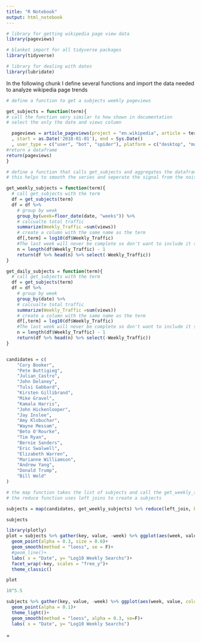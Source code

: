 ```yaml
---
title: "R Notebook"
output: html_notebook
---
```




```r
# library for getting wikipedia page view data
library(pageviews)

# blanket import for all tidyverse packages
library(tidyverse)

# library for dealing with dates
library(lubridate)

```

In the following chunk I define several functions and import the data needed to analyze wikipedia page trends

```r
# define a function to get a subjects weekly pageviews

get_subjects = function(term){
# call the function very similar to how shown in documentation
# select the only the date and views column

  pageviews = article_pageviews(project = "en.wikipedia", article = term
  , start = as.Date('2018-01-01'), end = Sys.Date()
  , user_type = c("user", "bot", "spider"), platform = c("desktop", "mobile-web")) %>% select(date, views)
#return a dataframe
return(pageviews)
}

# define a function that calls get_subjects and aggregates the dataframe to weekly frequency
# this helps to smooth the series and seperate the signal from the noise

get_weekly_subjects = function(term){
  # call get_subjects with the term
  df = get_subjects(term)
  df = df %>% 
    # group by week
    group_by(week=floor_date(date, "weeks")) %>%
    # calcualte total traffic
    summarize(Weekly_Traffic =sum(views))
    # create a column with the same name as the term
    df[,term] = log10(df$Weekly_Traffic)
    #The last week will never be complete so don't want to include it since we are taking a sum
    n = length(df$Weekly_Traffic) - 1
    return(df %>% head(n) %>% select(-Weekly_Traffic))
}

get_daily_subjects = function(term){
  # call get_subjects with the term
  df = get_subjects(term)
  df = df %>% 
    # group by week
    group_by(date) %>%
    # calcualte total traffic
    summarize(Weekly_Traffic =sum(views))
    # create a column with the same name as the term
    df[,term] = log10(df$Weekly_Traffic)
    #The last week will never be complete so don't want to include it since we are taking a sum
    n = length(df$Weekly_Traffic) - 1
    return(df %>% head(n) %>% select(-Weekly_Traffic))
}


candidates = c(
    "Cory Booker",
    "Pete Buttigieg",
    "Julian_Castro",
    "John Delaney",
    "Tulsi Gabbard",
    "Kirsten Gillibrand",
    "Mike Gravel",
    "Kamala Harris",
    "John Hickenlooper",
    "Jay Inslee",
    "Amy Klobuchar",
    "Wayne Messam",
    "Beto O'Rourke",
    "Tim Ryan",
    "Bernie Sanders",
    "Eric Swalwell",
    "Elizabeth Warren",
    "Marianne Williamson",
    "Andrew Yang",
    "Donald Trump",
    "Bill Weld"
)

# the map function takes the list of subjects and call the get_weekly_subjects function on each element of the list
# the reduce function uses left joins to create a subjects

subjects = map(candidates, get_weekly_subjects) %>% reduce(left_join, by = "week")
```

```r
subjects
```


```r
library(plotly)
plot = subjects %>% gather(key, value, -week) %>% ggplot(aes(week, value))+
  geom_point(alpha = 0.3, size = 0.6)+
  geom_smooth(method = "loess", se = F)+
  #geom_line()+
  labs( x = "Date", y= "Log10 Weekly Searchs")+
  facet_wrap(~key, scales = "free_y")+
  theme_classic()

plot
```

```r
10^5.5
```


```r
subjects %>% gather(key, value, -week) %>% ggplot(aes(week, value, color = key))+
  geom_point(alpha = 0.1)+
  theme_light()+
  geom_smooth(method = "loess", alpha = 0.3, se=F)+
  labs( x = "Date", y= "Log10 Weekly Searchs")

```


=